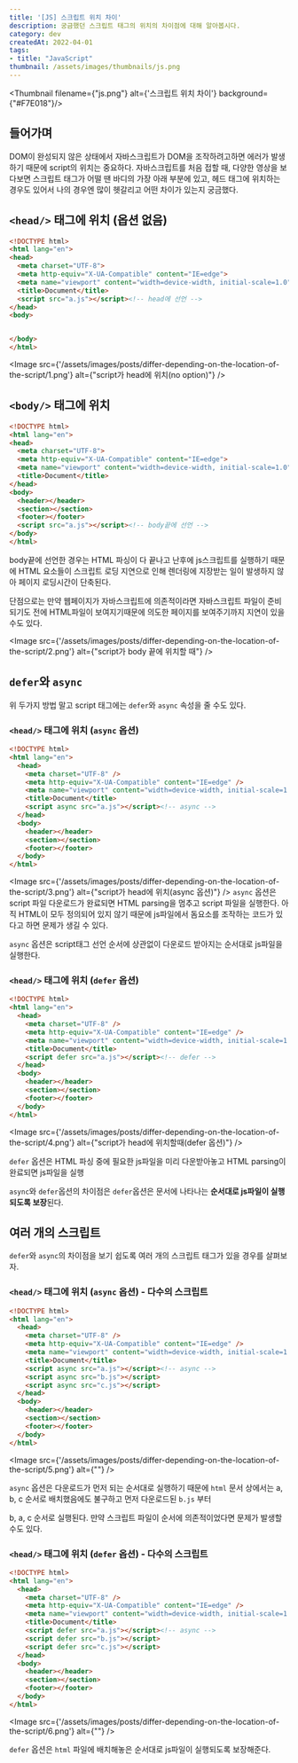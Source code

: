 ```yaml
---
title: '[JS] 스크립트 위치 차이'
description: 궁금했던 스크립트 태그의 위치의 차이점에 대해 알아봅시다.
category: dev
createdAt: 2022-04-01
tags:
- title: "JavaScript"
thumbnail: /assets/images/thumbnails/js.png
---
```

<Thumbnail filename={"js.png"} alt={'스크립트 위치 차이'} background={"#F7E018"}/>

<Divider />

## 들어가며
DOM이 완성되지 않은 상태에서 자바스크립트가 DOM을 조작하려고하면 에러가 발생하기 때문에
script의 위치는 중요하다. 자바스크립트를 처음 접할 때, 다양한 영상을 보다보면 스크립트 태그가 어떨 땐
바디의 가장 아래 부분에 있고, 헤드 태그에 위치하는 경우도 있어서 나의 경우엔 많이 헷갈리고 어떤 차이가 있는지 궁금했다.



## `<head/>` 태그에 위치 (옵션 없음)
```html
<!DOCTYPE html>
<html lang="en">
<head>
  <meta charset="UTF-8">
  <meta http-equiv="X-UA-Compatible" content="IE=edge">
  <meta name="viewport" content="width=device-width, initial-scale=1.0">
  <title>Document</title>
  <script src="a.js"></script><!-- head에 선언 -->
</head>
<body>


</body>
</html>
```
<Image src={'/assets/images/posts/differ-depending-on-the-location-of-the-script/1.png'} alt={"script가 head에 위치(no option)"} />
<br/>

## `<body/>` 태그에 위치
```html
<!DOCTYPE html>
<html lang="en">
<head>
  <meta charset="UTF-8">
  <meta http-equiv="X-UA-Compatible" content="IE=edge">
  <meta name="viewport" content="width=device-width, initial-scale=1.0">
  <title>Document</title>
</head>
<body>
  <header></header>
  <section></section>
  <footer></footer>
  <script src="a.js"></script><!-- body끝에 선언 -->
</body>
</html>
```
body끝에 선언한 경우는 HTML 파싱이 다 끝나고 난후에 js스크립트를 실행하기 때문에 HTML 요소들이 스크립트 로딩 지연으로 인해 렌더링에 지장받는 일이 발생하지 않아 페이지 로딩시간이 단축된다.

단점으로는 만약 웹페이지가 자바스크립트에 의존적이라면 자바스크립트 파일이 준비되기도 전에 HTML파일이 보여지기때문에 의도한 페이지를 보여주기까지 지연이 있을수도 있다.

<Image src={'/assets/images/posts/differ-depending-on-the-location-of-the-script/2.png'} alt={"script가 body 끝에 위치할 때"} />

## `defer`와 `async`
위 두가지 방법 말고 script 태그에는 `defer`와 `async` 속성을 줄 수도 있다.

### `<head/>` 태그에 위치 (`async` 옵션)
```html
<!DOCTYPE html>
<html lang="en">
  <head>
    <meta charset="UTF-8" />
    <meta http-equiv="X-UA-Compatible" content="IE=edge" />
    <meta name="viewport" content="width=device-width, initial-scale=1.0" />
    <title>Document</title>
    <script async src="a.js"></script><!-- async -->
  </head>
  <body>
    <header></header>
    <section></section>
    <footer></footer>
  </body>
</html>
```
<Image src={'/assets/images/posts/differ-depending-on-the-location-of-the-script/3.png'} alt={"script가 head에 위치(async 옵션)"} />
`async` 옵션은 script 파일 다운로드가 완료되면 HTML parsing을 멈추고 script 파일을 실행한다.
아직 HTML이 모두 정의되어 있지 않기 때문에 js파일에서 돔요소를 조작하는 코드가 있다고 하면 문제가 생길 수 있다.

`async` 옵션은 script태그 선언 순서에 상관없이 다운로드 받아지는 순서대로 js파일을 실행한다.

### `<head/>` 태그에 위치 (`defer` 옵션)
```html
<!DOCTYPE html>
<html lang="en">
  <head>
    <meta charset="UTF-8" />
    <meta http-equiv="X-UA-Compatible" content="IE=edge" />
    <meta name="viewport" content="width=device-width, initial-scale=1.0" />
    <title>Document</title>
    <script defer src="a.js"></script><!-- defer -->
  </head>
  <body>
    <header></header>
    <section></section>
    <footer></footer>
  </body>
</html>
```
<Image src={'/assets/images/posts/differ-depending-on-the-location-of-the-script/4.png'} alt={"script가 head에 위치할때(defer 옵션)"} />

`defer` 옵션은 HTML 파싱 중에 필요한 js파일을 미리 다운받아놓고 HTML parsing이 완료되면 js파일을 실행

`async`와 `defer`옵션의 차이점은 `defer`옵션은 문서에 나타나는 <b>순서대로 js파일이 실행되도록 보장</b>된다.

## 여러 개의 스크립트

`defer`와 `async`의 차이점을 보기 쉽도록 여러 개의 스크립트 태그가 있을 경우를 살펴보자.

### `<head/>` 태그에 위치 (`async` 옵션) - 다수의 스크립트
```html
<!DOCTYPE html>
<html lang="en">
  <head>
    <meta charset="UTF-8" />
    <meta http-equiv="X-UA-Compatible" content="IE=edge" />
    <meta name="viewport" content="width=device-width, initial-scale=1.0" />
    <title>Document</title>
    <script async src="a.js"></script><!-- async -->
    <script async src="b.js"></script>
    <script async src="c.js"></script>
  </head>
  <body>
    <header></header>
    <section></section>
    <footer></footer>
  </body>
</html>
```
<Image src={'/assets/images/posts/differ-depending-on-the-location-of-the-script/5.png'} alt={""} />

`async` 옵션은 다운로드가 먼저 되는 순서대로 실행하기 때문에 `html` 문서 상에서는 a, b, c 순서로 배치했음에도 불구하고 먼저 다운로드된 `b.js` 부터

b, a, c 순서로 실행된다. 만약 스크립트 파일이 순서에 의존적이었다면 문제가 발생할 수도 있다.

### `<head/>` 태그에 위치 (`defer` 옵션) - 다수의 스크립트
```html
<!DOCTYPE html>
<html lang="en">
  <head>
    <meta charset="UTF-8" />
    <meta http-equiv="X-UA-Compatible" content="IE=edge" />
    <meta name="viewport" content="width=device-width, initial-scale=1.0" />
    <title>Document</title>
    <script defer src="a.js"></script><!-- async -->
    <script defer src="b.js"></script>
    <script defer src="c.js"></script>
  </head>
  <body>
    <header></header>
    <section></section>
    <footer></footer>
  </body>
</html>
```

<Image src={'/assets/images/posts/differ-depending-on-the-location-of-the-script/6.png'} alt={""} />

`defer` 옵션은 `html` 파일에 배치해놓은 순서대로 js파일이 실행되도록 보장해준다.

